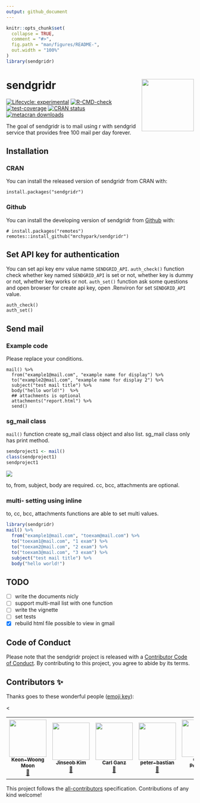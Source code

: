 ```yaml
---
output: github_document
---
```


<!-- README.md is generated from README.Rmd. Please edit that file -->

```r
knitr::opts_chunk$set(
  collapse = TRUE,
  comment = "#>",
  fig.path = "man/figures/README-",
  out.width = "100%"
)
library(sendgridr)
```

# sendgridr <img src="man/figures/logo.png" align="right" height=140/>

<!-- badges: start -->
[![Lifecycle: experimental](https://img.shields.io/badge/lifecycle-experimental-orange.svg)](https://lifecycle.r-lib.org/articles/stages.html#experimental)
[![R-CMD-check](https://github.com/mrchypark/sendgridr/workflows/R-CMD-check/badge.svg)](https://github.com/mrchypark/sendgridr/actions)
[![test-coverage](https://github.com/mrchypark/sendgridr/workflows/test-coverage/badge.svg)](https://github.com/mrchypark/sendgridr/actions)
[![CRAN status](https://www.r-pkg.org/badges/version/sendgridr)](https://CRAN.R-project.org/package=sendgridr)
[![metacran downloads](https://cranlogs.r-pkg.org/badges/sendgridr)](https://cran.r-project.org/package=sendgridr)
<!-- badges: end -->


The goal of sendgridr is to mail using r with sendgrid service that provides free 100 mail per day forever.

## Installation

### CRAN 
You can install the released version of sendgridr from CRAN with:

```
install.packages("sendgridr")
```

### Github

You can install the developing version of sendgridr from [Github](https://github.com/mrchypark/sendgridr) with:

```
# install.packages("remotes")
remotes::install_github("mrchypark/sendgridr")
```

## Set API key for authentication

You can set api key env value name `SENDGRID_API`. `auth_check()` function check whether key named `SENDGRID_API` is set or not, whether key is dummy or not, whether key works or not. `auth_set()` function ask some questions and open browser for create api key, open .Renviron for set `SENDGRID_API` value.

```
auth_check()
auth_set()
```

## Send mail

### Example code

Please replace your conditions.

```
mail() %>% 
  from("example1@mail.com", "example name for display") %>% 
  to("example2@mail.com", "example name for display 2") %>% 
  subject("test mail title") %>% 
  body("hello world!")  %>% 
  ## attachments is optional
  attachments("report.html") %>% 
  send()
```

### sg_mail class

`mail()` function create sg_mail class object and also list.
sg_mail class only has print method.

```r
sendproject1 <- mail()
class(sendproject1)
sendproject1
```

![](https://user-images.githubusercontent.com/6179259/146438934-6a462118-9691-4fcf-8c1d-895b63fa6c9e.png)

to, from, subject, body are required. cc, bcc, attachments are optional.

### multi- setting using inline

to, cc, bcc, attachments functions are able to set multi values.

```r
library(sendgridr)
mail() %>% 
  from("example1@mail.com", "toexam@mail.com") %>% 
  to("toexam1@mail.com", "1 exam") %>% 
  to("toexam2@mail.com", "2 exam") %>% 
  to("toexam3@mail.com", "3 exam") %>% 
  subject("test mail title") %>% 
  body("hello world!")
```

## TODO

- [ ] write the documents nicly
- [ ] support multi-mail list with one function
- [ ] write the vignette
- [ ] set tests
- [x] rebuild html file possible to view in gmail

## Code of Conduct
  
Please note that the sendgridr project is released with a [Contributor Code of Conduct](https://mrchypark.github.io/sendgridr/CODE_OF_CONDUCT.html). By contributing to this project, you agree to abide by its terms.

## Contributors ✨

Thanks goes to these wonderful people ([emoji
key](https://allcontributors.org/docs/en/emoji-key)):

<
<!-- ALL-CONTRIBUTORS-LIST:START - Do not remove or modify this section -->
<!-- prettier-ignore-start -->
<!-- markdownlint-disable -->
<table>
  <tr>
    <td align="center"><a href="http://web-r.org"><img src="https://avatars.githubusercontent.com/u/7410607?v=4?s=100" width="100px;" alt=""/><br /><sub><b>Keon-Woong Moon</b></sub></a><br /><a href="https://github.com/mrchypark/sendgridr/issues?q=author%3Acardiomoon" title="Bug reports">🐛</a></td>
    <td align="center"><a href="http://www.zarathu.com"><img src="https://avatars.githubusercontent.com/u/33089958?v=4?s=100" width="100px;" alt=""/><br /><sub><b>Jinseob Kim</b></sub></a><br /><a href="#ideas-jinseob2kim" title="Ideas, Planning, & Feedback">🤔</a></td>
    <td align="center"><a href="http://www.getgoodtree.com"><img src="https://avatars.githubusercontent.com/u/11653794?v=4?s=100" width="100px;" alt=""/><br /><sub><b>Carl Ganz</b></sub></a><br /><a href="#ideas-carlganz" title="Ideas, Planning, & Feedback">🤔</a></td>
    <td align="center"><a href="https://github.com/peter-bastian"><img src="https://avatars.githubusercontent.com/u/79409618?v=4?s=100" width="100px;" alt=""/><br /><sub><b>peter-bastian</b></sub></a><br /><a href="https://github.com/mrchypark/sendgridr/issues?q=author%3Apeter-bastian" title="Bug reports">🐛</a></td>
    <td align="center"><a href="https://github.com/CurtisPetersen"><img src="https://avatars.githubusercontent.com/u/13002038?v=4?s=100" width="100px;" alt=""/><br /><sub><b>Curtis Petersen</b></sub></a><br /><a href="#ideas-CurtisPetersen" title="Ideas, Planning, & Feedback">🤔</a> <a href="https://github.com/mrchypark/sendgridr/pulls?q=is%3Apr+reviewed-by%3ACurtisPetersen" title="Reviewed Pull Requests">👀</a></td>
    <td align="center"><a href="https://dobb.ae/"><img src="https://avatars.githubusercontent.com/u/4908283?v=4?s=100" width="100px;" alt=""/><br /><sub><b>Amanda Dobbyn</b></sub></a><br /><a href="https://github.com/mrchypark/sendgridr/commits?author=aedobbyn" title="Code">💻</a></td>
    <td align="center"><a href="https://guidotti.dev"><img src="https://avatars.githubusercontent.com/u/24247667?v=4?s=100" width="100px;" alt=""/><br /><sub><b>Emanuele Guidotti</b></sub></a><br /><a href="https://github.com/mrchypark/sendgridr/commits?author=eguidotti" title="Documentation">📖</a> <a href="https://github.com/mrchypark/sendgridr/commits?author=eguidotti" title="Tests">⚠️</a> <a href="https://github.com/mrchypark/sendgridr/issues?q=author%3Aeguidotti" title="Bug reports">🐛</a> <a href="https://github.com/mrchypark/sendgridr/commits?author=eguidotti" title="Code">💻</a></td>
  </tr>
</table>

<!-- markdownlint-restore -->
<!-- prettier-ignore-end -->
<!-- ALL-CONTRIBUTORS-LIST:END -->

This project follows the
[all-contributors](https://github.com/all-contributors/all-contributors)
specification. Contributions of any kind welcome!
